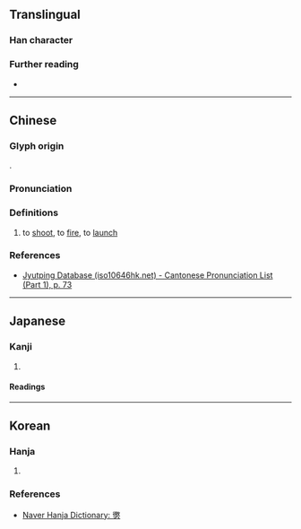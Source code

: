 {{character info}}
==Translingual==

===Han character===
{{Han char|rn=19|rad=力|as=15|sn=17|four=|canj=HKKS|ids=⿱徹力}}

===Further reading===
* {{Han ref|kx=0150.030|dkj=02475|dj=0338.120|hdz=10382.070|uh=52F6|ud=21238}}

----

==Chinese==
{{zh-forms}}

===Glyph origin===
{{Han compound|徹|力|c1=p|c2=s|ls=psc|t2=force}}.

===Pronunciation===
{{zh-pron
|m=chè
|c=cit3
|mc=y
|oc=y
|cat=v
}}

===Definitions===
{{head|zh|Han character}}

# to [[shoot]], to [[fire]], to [[launch]]

===References===
* [http://www.iso10646hk.net/jp/document/download.jsp Jyutping Database (iso10646hk.net) - Cantonese Pronunciation List (Part 1), p. 73]

----

==Japanese==

===Kanji===
{{ja-kanji|grade=|rs=力15}}

# {{rfdef|ja|sort=力15}}

====Readings====
{{ja-readings
|goon=てち
|kanon=てつ
|kun=はなつ,とりさる
}}

----

==Korean==

===Hanja===
{{ko-hanja|쏠다|쏠|철}}

# {{rfdef|ko|sort=力15}}

===References===
* [https://hanja.dict.naver.com/hanja?q=勶 Naver Hanja Dictionary: 勶]